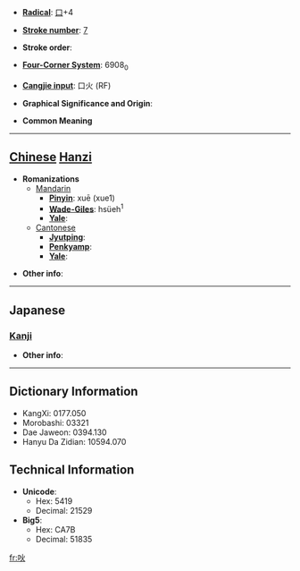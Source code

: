 * '''[[Wiktionary:Chinese radical index| Radical]]''': [[Wiktionary:Chinese radical index 口|口]]+4

* '''[[Wiktionary:Chinese total strokes index|Stroke number]]''': [[Wiktionary:Chinese total strokes index 7|7]]

* '''Stroke order''': 

* '''[[Wiktionary:Chinese four corner index|Four-Corner System]]''': 6908<sub>0</sub>

* '''[[Wiktionary:Chinese Cangjie index|Cangjie input]]''': 口火 (RF)

* '''Graphical Significance and Origin''': 

* '''Common Meaning'''

----

== [[Chinese]] [[Hanzi]] ==

* '''Romanizations'''
** [[Mandarin]]
*** '''[[Pinyin]]''': xuē (xue1)
*** '''[[Wade-Giles]]''': hsüeh<sup>1</sup>
*** '''[[Yale]]''': 
**[[Cantonese]]
***'''[[Jyutping]]''':
***'''[[Penkyamp]]''': 
***'''[[Yale]]''': 

* '''Other info''': 

----

==Japanese==
===[[Kanji]]===
{{kanji|on readings=[[くう]] (kū)|kun readings=}}

* '''Other info''':  

----

== Dictionary Information ==

* KangXi: 0177.050
* Morobashi: 03321
* Dae Jaweon: 0394.130
* Hanyu Da Zidian: 10594.070

== Technical Information ==

* '''Unicode''':
** Hex: 5419
** Decimal: 21529
* '''Big5''':
** Hex: CA7B
** Decimal: 51835

[[fr:吙]]
